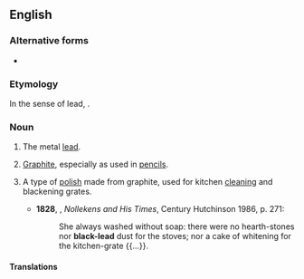 {{also|blacklead}}
==English==

===Alternative forms===
* {{alter|en|blacklead|black-lead}}

===Etymology===
In the sense of lead, {{clq|en|nocap=1|la|plumbum nigrum|t=lead|lit=black lead}}.

===Noun===
{{en-noun|-}}

# {{lb|en|now|historical}} The metal [[lead]]. {{defdate|from 14th c.}}
#: {{ant|en|white lead}}
# [[graphite|Graphite]], especially as used in [[pencil]]s. {{defdate|from 16th c.}}
# {{lb|en|now|historical}} A type of [[polish]] made from graphite, used for kitchen [[cleaning]] and blackening grates. {{defdate|from 19th c.}}
#*'''1828''', {{w|John Thomas Smith (engraver)|JT Smith}}, ''Nollekens and His Times'', Century Hutchinson 1986, p. 271:
#*:She always washed without soap: there were no hearth-stones nor '''black-lead''' dust for the stoves; nor a cake of whitening for the kitchen-grate {{...}}.

====Translations====
{{trans-see|graphite}}

{{c|en|Metals|Minerals}}